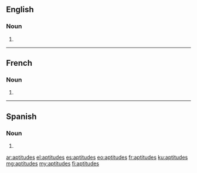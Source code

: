 ==English==

===Noun===
{{head|en|noun plural form}}

# {{plural of|aptitude|lang=en}}

----

==French==

===Noun===
{{head|fr|noun plural form|g=f}}

# {{plural of|aptitude|lang=fr}}
{{rfc-auto}}

----

==Spanish==

===Noun===
{{head|es|noun plural form}}

# {{plural of|aptitud|lang=es}}

[[ar:aptitudes]]
[[el:aptitudes]]
[[es:aptitudes]]
[[eo:aptitudes]]
[[fr:aptitudes]]
[[ku:aptitudes]]
[[mg:aptitudes]]
[[my:aptitudes]]
[[fi:aptitudes]]